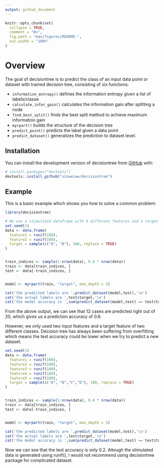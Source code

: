 ```yaml
---
output: github_document
---
```


<!-- README.md is generated from README.Rmd. Please edit that file -->

```r
knitr::opts_chunk$set(
  collapse = TRUE,
  comment = "#>",
  fig.path = "man/figures/README-",
  out.width = "100%"
)
```

# Overview

<!-- badges: start -->
<!-- badges: end -->

The goal of decisiontree is to predict the class of an input data point or dataset with trained decision tree, consisting of six functions:

- `information_entropy()` defines the information entropy given a list of labels/classe
- `calculate_infor_gain()` calculates the information gain after splitting a node
- `find_best_split()` finds the best split method to achieve maximum information gain
- `myrpart()` builds the structure of the decision tree
- `predict_point()` predicts the label given a data point
- `predict_dataset()` generalizes the prediction to dataset level.

## Installation

You can install the development version of decisiontree from [GitHub](https://github.com/) with:

``` r
# install.packages("devtools")
devtools::install_github("xinweiww/decisiontree")
```

## Example

This is a basic example which shows you how to solve a common problem:

```r
library(decisiontree)

# We use a stimulated dataframe with 4 different features and a target column with three different labels 
set.seed(1)
data <- data.frame(
  feature1 = runif(100),
  feature2 = runif(100),
  target = sample(c("A", "B"), 100, replace = TRUE)
)


train_indices <- sample(1:nrow(data), 0.8 * nrow(data))
train <- data[train_indices, ]
test <- data[-train_indices, ]


model <- myrpart(train, "target", max_depth = 5)

cat('the predicted labels are ',predict_dataset(model,test),'\n')
cat('the actual labels are ',test$target,'\n')
cat('the model accuracy is ',sum(predict_dataset(model,test) == test$target) / nrow(test))

```
From the above output, we can see that 12 cases are predicted right out of 20, which gives us a prediction accuracy of 0.6.

However, we only used two input features and a target feature of two different classes. Decision tree has always been suffering from overfitting which means the test accuracy could be lower when we try to predict a new dataset.

```r
set.seed(1)
data <- data.frame(
  feature1 = runif(100),
  feature2 = runif(100),
  feature3 = runif(100),
  feature4 = runif(100),
  feature5 = runif(100),
  target = sample(c("A", "B","C","D"), 100, replace = TRUE)
)


train_indices <- sample(1:nrow(data), 0.8 * nrow(data))
train <- data[train_indices, ]
test <- data[-train_indices, ]


model <- myrpart(train, "target", max_depth = 5)

cat('the predicted labels are ',predict_dataset(model,test),'\n')
cat('the actual labels are ',test$target,'\n')
cat('the model accuracy is ',sum(predict_dataset(model,test) == test$target) / nrow(test))
```

Now we can see that the test accuracy is only 0.2. Altough the stimulated data is generated using runif(), I would not recommend using decisiontree package for complicated dataset.
